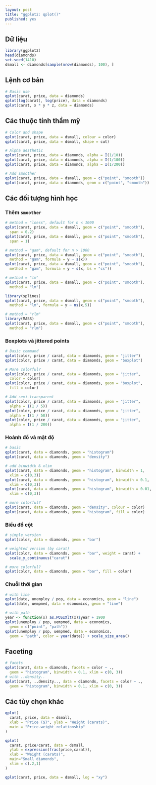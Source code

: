 ```yaml
---
layout: post
title: "ggplot2: qplot()"
published: yes
---
```


## Dữ liệu

```r
library(ggplot2)
head(diamonds)
set.seed(1410)
dsmall <- diamonds[sample(nrow(diamonds), 100), ]
```

## Lệnh cơ bản

```r
# Basic use
qplot(carat, price, data = diamonds)
qplot(log(carat), log(price), data = diamonds)
qplot(carat, x * y * z, data = diamonds)
```

## Các thuộc tính thẩm mỹ

```r
# Color and shape
qplot(carat, price, data = dsmall, colour = color)
qplot(carat, price, data = dsmall, shape = cut)

# Alpha aesthetic
qplot(carat, price, data = diamonds, alpha = I(1/10))
qplot(carat, price, data = diamonds, alpha = I(1/100))
qplot(carat, price, data = diamonds, alpha = I(1/200))

# Add smoother
qplot(carat, price, data = dsmall, geom = c("point", "smooth"))
qplot(carat, price, data = diamonds, geom = c("point", "smooth"))
```

## Các đối tượng hình học

### Thêm `smoother`

```r
# method = "loess", default for n < 1000
qplot(carat, price, data = dsmall, geom = c("point", "smooth"), 
  span = 0.2)
qplot(carat, price, data = dsmall, geom = c("point", "smooth"),
  span = 1)

# method = "gam", default for n > 1000
qplot(carat, price, data = dsmall, geom = c("point", "smooth"),
  method = "gam", formula = y ~ s(x))
qplot(carat, price, data = dsmall, geom = c("point", "smooth"),
  method = "gam", formula = y ~ s(x, bs = "cs"))

# method = "lm"
qplot(carat, price, data = dsmall, geom = c("point", "smooth"),
  method = "lm")

library(splines)
qplot(carat, price, data = dsmall, geom = c("point", "smooth"),
  method = "lm", formula = y ~ ns(x,5))

# method = "rlm"
library(MASS)
qplot(carat, price, data = dsmall, geom = c("point", "smooth"),
  method = "rlm")
```

### Boxplots và jittered points

```r
# Basic command
qplot(color, price / carat, data = diamonds, geom = "jitter")
qplot(color, price / carat, data = diamonds, geom = "boxplot")

# More colorful?
qplot(color, price / carat, data = diamonds, geom = "jitter",
  color = color)
qplot(color, price / carat, data = diamonds, geom = "boxplot",
  fill = color)

# Add semi-transparent
qplot(color, price / carat, data = diamonds, geom = "jitter", 
  alpha = I(1 / 5))
qplot(color, price / carat, data = diamonds, geom = "jitter", 
  alpha = I(1 / 50))
qplot(color, price / carat, data = diamonds, geom = "jitter", 
  alpha = I(1 / 200))
```

### Hoành đồ và mật độ

```r
# basic
qplot(carat, data = diamonds, geom = "histogram")
qplot(carat, data = diamonds, geom = "density")

# add binwidth & xlim
qplot(carat, data = diamonds, geom = "histogram", binwidth = 1,
  xlim = c(0,3))
qplot(carat, data = diamonds, geom = "histogram", binwidth = 0.1,
  xlim = c(0,3))
qplot(carat, data = diamonds, geom = "histogram", binwidth = 0.01,
  xlim = c(0,3))

# more colorful?
qplot(carat, data = diamonds, geom = "density", colour = color)
qplot(carat, data = diamonds, geom = "histogram", fill = color)
```

### Biểu đồ cột

```r
# simple version
qplot(color, data = diamonds, geom = "bar")

# weighted version (by carat)
qplot(color, data = diamonds, geom = "bar", weight = carat) +
  scale_y_continuous("carat")

# more colorful?
qplot(color, data = diamonds, geom = "bar", fill = color)
```

### Chuỗi thời gian

```r
# with line
qplot(date, unemploy / pop, data = economics, geom = "line")
qplot(date, uempmed, data = economics, geom = "line")

# with path
year <- function(x) as.POSIXlt(x)$year + 1900
qplot(unemploy / pop, uempmed, data = economics,
  geom = c("point", "path"))
qplot(unemploy / pop, uempmed, data = economics,
  geom = "path", color = year(date)) + scale_size_area()
```

## Faceting

```r
# facets
qplot(carat, data = diamonds, facets = color ~ .,
  geom = "histogram", binwidth = 0.1, xlim = c(0, 3))
# with ..density..
qplot(carat, ..density.., data = diamonds, facets = color ~ .,
  geom = "histogram", binwidth = 0.1, xlim = c(0, 3))
```

## Các tùy chọn khác

```r
qplot(
  carat, price, data = dsmall,
  xlab = "Price ($)", ylab = "Weight (carats)",
  main = "Price-weight relationship"
)

qplot(
  carat, price/carat, data = dsmall,
  ylab = expression(frac(price,carat)),
  xlab = "Weight (carats)",
  main="Small diamonds",
  xlim = c(.2,1)
)

qplot(carat, price, data = dsmall, log = "xy")
```
